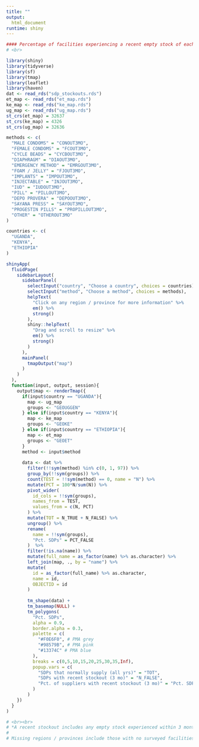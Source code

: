 ```yaml
---
title: ""
output: 
  html_document
runtime: shiny
---
```


```r
#### Percentage of facilities experiencing a recent empty stock of each method, relative to the number of facilities in each region / province that normally provide the method (all survey years combined)* 
# <br>
```

```r
library(shiny)
library(tidyverse)
library(sf)
library(tmap)
library(leaflet)
library(haven)
dat <- read_rds("sdp_stockouts.rds")
et_map <- read_rds("et_map.rds")
ke_map <- read_rds("ke_map.rds")
ug_map <- read_rds("ug_map.rds")
st_crs(et_map) = 32637
st_crs(ke_map) = 4326
st_crs(ug_map) = 32636

```


```r
methods <- c(
  "MALE CONDOMS" = "CONOUT3MO",
  "FEMALE CONDOMS" = "FCOUT3MO",
  "CYCLE BEADS" = "CYCBOUT3MO",
  "DIAPHRAGM" = "DIAOUT3MO",
  "EMERGENCY METHOD" = "EMRGOUT3MO",
  "FOAM / JELLY" = "FJOUT3MO",      
  "IMPLANTS" = "IMPOUT3MO",     
  "INJECTABLE" = "INJOUT3MO",    
  "IUD" = "IUDOUT3MO",     
  "PILL" = "PILLOUT3MO",    
  "DEPO PROVERA" = "DEPOOUT3MO",    
  "SAYANA PRESS" = "SAYOUT3MO",  
  "PROGESTIN PILLS" = "PROPILLOUT3MO",
  "OTHER" = "OTHEROUT3MO"
)

countries <- c(
  "UGANDA",
  "KENYA",
  "ETHIOPIA"
)

shinyApp(
  fluidPage(
    sidebarLayout(
      sidebarPanel(
        selectInput("country", "Choose a country", choices = countries),
        selectInput("method", "Choose a method", choices = methods),
        helpText(
          "Click on any region / province for more information" %>% 
          em() %>% 
          strong()
        ),
        shiny::helpText(
          "Drag and scroll to resize" %>% 
          em() %>% 
          strong()
        )
      ), 
      mainPanel(
        tmapOutput("map")
      )
    )
  ),
  function(input, output, session){
    output$map <- renderTmap({
      if(input$country == "UGANDA"){
        map <- ug_map
        groups <- "GEOUGGEN"
      } else if(input$country == "KENYA"){
        map <- ke_map
        groups <- "GEOKE"
      } else if(input$country == "ETHIOPIA"){
        map <- et_map
        groups <- "GEOET"
      }
      method <- input$method
      
      data <- dat %>%
        filter(!!sym(method) %in% c(0, 1, 97)) %>%
        group_by(!!sym(groups)) %>%
        count(TEST = !!sym(method) == 0, name = "N") %>%
        mutate(PCT = 100*N/sum(N)) %>%
        pivot_wider(
          id_cols = !!sym(groups),
          names_from = TEST,
          values_from = c(N, PCT)
        ) %>%
        mutate(TOT = N_TRUE + N_FALSE) %>%
        ungroup() %>%
        rename(
          name = !!sym(groups),
          "Pct. SDPs" = PCT_FALSE
        )  %>% 
        filter(!is.na(name)) %>%
        mutate(full_name = as_factor(name) %>% as.character) %>% 
        left_join(map, ., by = "name") %>%
        mutate(    
          id = as_factor(full_name) %>% as.character,
          name = id,
          OBJECTID = id
        ) 
      
        tm_shape(data) +
        tm_basemap(NULL) +
        tm_polygons(
          "Pct. SDPs", 
          alpha = 0.9,
          border.alpha = 0.3, 
          palette = c(
            "#F0E6F0", # PMA grey
            "#98579B", # PMA pink
            "#13374C" # PMA blue
          ),
          breaks = c(0,5,10,15,20,25,30,35,Inf),
          popup.vars = c(
            "SDPs that normally supply (all yrs)" = "TOT",
            "SDPs with recent stockout (3 mo)" = "N_FALSE",
            "Pct. of suppliers with recent stockout (3 mo)" = "Pct. SDPs"
          )
        )
    })
  }
)

```

```r
# <br><br>
# *A recent stockout includes any empty stock experienced within 3 months prior to the survey.
# 
# Missing regions / provinces include those with no surveyed facilities and those where no surveyed facilities normally provide the method.
```